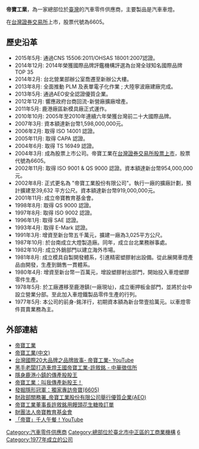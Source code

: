 {{unreferenced|time=2013-04-09T04:30:39+00:00}}
{{Infobox Company 
| company_name = 帝寶工業
| company_name_en = 
| company_logo =
| company_type = [[上市公司|上市公司]]
| company_slogan = 
| market_information = {{twse|6605}}
| foundation = 1977年5月
| location = {{ROC-TW}}
| zip_code = 
| telephone_no = 
| industry = 汽車零件供應商
| products = 汽車車燈
| decrease = 
| revenue = 
| operating_income = 
| net_income = 
| profit = 
| num_employees = 
| accounting_period = 
| parent = 
| subsid = 
| homepage = http://www.depo.com.tw/
| footnotes = 
| width = 
}}
'''帝寶工業'''，為一家總部位於[[臺灣|臺灣]]的汽車零件供應商，主要製品是汽車車燈。

在[[台灣證券交易所|台灣證券交易所]]上市，股票代號為6605。

==歷史沿革==
*2015年5月: 通過CNS 15506:2011/OHSAS 18001:2007認證。
*2014年12月: 2014年榮獲國際品牌評鑑機構評選為台灣全球知名國際品牌 TOP 35
*2014年2月: 台北營業部辦公室喬遷至新辦公大樓。
*2013年8月: 全面推動 PLM 及表單電子化作業 ; 大陸寧波廠建廠完成。
*2013年5月: 通過AEO安全認證優質企業。
*2012年12月: 響應政府台商回流-新營廠擴廠增產。
*2011年5月: 鹿港廠區新模具廠正式運作。
*2010年10月: 2005年至2010年連續六年榮獲台灣前二十大國際品牌。
*2007年3月: 資本額達新台幣1,598,000,000元。
*2006年2月: 取得 ISO 14001 認證。
*2005年11月: 取得 CAPA 認證。
*2004年6月: 取得 TS 16949 認證。
*2004年3月: 成為股票上市公司。帝寶工業在[[台灣證券交易所|台灣證券交易所]][[股票上市|股票上市]]，股票代號為6605。
*2002年11月: 取得 ISO 9001 & QS 9000 認證。資本額達新台幣954,000,000元。
*2002年8月: 正式更名為 "帝寶工業股份有限公司"。執行一廠的擴廠計劃，預計擴建至39,632 平方公尺。資本額達新台幣919,000,000元。
*2001年11月: 成立帝寶教育基金會。
*1998年8月: 取得 QS 9000 認證。
*1997年8月: 取得 ISO 9002 認證。
*1996年1月: 取得 SAE 認證。
*1993年4月: 取得 E-Mark 認證。
*1991年3月: 增資至新台幣五千萬元，擴建一廠為3,025平方公尺。
*1987年10月: 於台南成立大燈製造廠。同年，成立台北業務辦事處。
*1982年10月: 成立外銷部門以建立海外市場。
*1981年8月: 成立模具自製開發體系，引進精密塑膠射出設備。從此展開車燈產品由開發，生產到銷售一貫體系。
*1980年4月: 增資至新台幣一百萬元，增設塑膠射出部門，開始投入車燈塑膠零件生產。
*1978年5月: 於工廠遷移至鹿港鎮(一廠現址)，成立衝押板金部門，並將於台中設立營業分部。至此加入車燈鐵製品零件生產的行列。
*1977年5月: 本公司的前身-銘洋行，初期資本額為新台幣壹拾萬元。以車燈零件買賣業務為主。

==外部連結==
* [http://www.depo.com.tw 帝寶工業]
* [https://web.archive.org/web/20150923213616/http://www.depo.com.tw/depo-cn/c_index.asp 帝寶工業(中文)]
* [https://www.youtube.com/watch?v=ZdsN8cGtMO8 台灣國際20大品牌之品牌故事- 帝寶工業- YouTube]
* [http://www.credit.com.tw/creditonline/Epaper/PersonalityContent.aspx?sn=4&unit=223 黑手老闆打造車燈王國帝寶工業-許敘銘 - 中華徵信所] {{Wayback|url=http://www.credit.com.tw/creditonline/Epaper/PersonalityContent.aspx?sn=4&unit=223 |date=20150923211052 }}
* [http://www.businessweekly.com.tw/webfineprint.php?id=19545 隱身鹿港小鎮的傳產股股王] {{Wayback|url=http://www.businessweekly.com.tw/webfineprint.php?id=19545 |date=20050422043037 }}
* [http://media.career.com.tw/company/company_main.asp?no=344p116&no2=64 帝寶工業：叫我傳產新股王！] {{Wayback|url=http://media.career.com.tw/company/company_main.asp?no=344p116&no2=64 |date=20160305062743 }}
* [http://luckylong.pixnet.net/blog/post/60469774-%E7%99%BC%E6%8E%98%E9%9A%B1%E5%BD%A2%E5%86%A0%E8%BB%8D%EF%BC%9A%E7%8D%A8%E5%AE%B6%E5%B0%88%E8%A8%AA%E5%B8%9D%E5%AF%B6(6605)%E7%B8%BD%E8%A3%81%E8%A8%B1%E5%8F%99%E9%8A%98 發掘隱形冠軍：獨家專訪帝寶(6605)] {{Wayback|url=http://luckylong.pixnet.net/blog/post/60469774-%E7%99%BC%E6%8E%98%E9%9A%B1%E5%BD%A2%E5%86%A0%E8%BB%8D%EF%BC%9A%E7%8D%A8%E5%AE%B6%E5%B0%88%E8%A8%AA%E5%B8%9D%E5%AF%B6(6605)%E7%B8%BD%E8%A3%81%E8%A8%B1%E5%8F%99%E9%8A%98 |date=20160311200253 }}
* [https://web.customs.gov.tw/fp.asp?xItem=63529&ctNode=9937 財政部關務署_帝寶工業股份有限公司舉行優質企業(AEO)] {{Wayback|url=https://web.customs.gov.tw/fp.asp?xItem=63529&ctNode=9937 |date=20160304130317 }}
* [http://www.appledaily.com.tw/appledaily/article/finance/20040525/956580/ 帝寶工業董事長許敘銘用饅頭花生糖換訂單] {{Wayback|url=http://www.appledaily.com.tw/appledaily/article/finance/20040525/956580/ |date=20160304201049 }}
* [http://www.depoedu.org.tw/zh/company.html 財團法人帝寶教育基金會] {{Wayback|url=http://www.depoedu.org.tw/zh/company.html |date=20210516044847 }}
* [https://www.youtube.com/watch?v=LKXZaZKz0MI 「帝寶」千人午餐！YouTube] {{Wayback|url=https://www.youtube.com/watch?v=LKXZaZKz0MI |date=20160317012116 }}

[[Category:汽車零件供應商|Category:汽車零件供應商]]
[[Category:總部位於臺北市中正區的工商業機構|Category:總部位於臺北市中正區的工商業機構]]
[[Category:臺灣證券交易所上市公司|6]]
[[Category:1977年成立的公司|Category:1977年成立的公司]]
